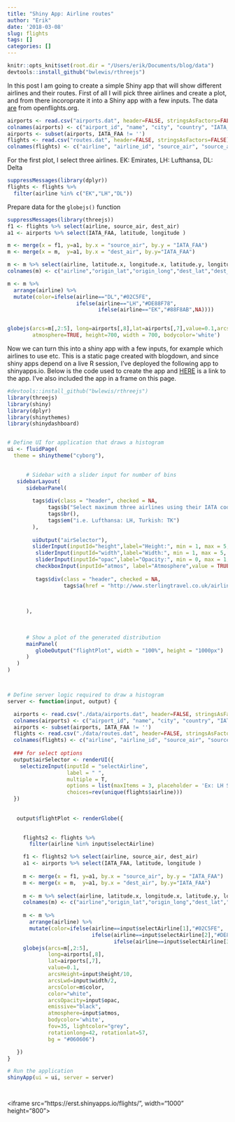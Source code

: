 ```yaml
---
title: "Shiny App: Airline routes"
author: "Erik"
date: '2018-03-08'
slug: flights
tags: []
categories: []
---
```

```r
knitr::opts_knit$set(root.dir = "/Users/erik/Documents/blog/data")
devtools::install_github("bwlewis/rthreejs")
```

In this post I am going to create a simple Shiny app that will show different airlines and their routes. First of all I will pick three airlines and create a plot, and from there incoroprate it into a Shiny app with a few inputs. The data [are](https://www.theguardian.com/news/datablog/2010/jul/16/data-plural-singular, "Data is or data are?") from openflights.org. 

```r
airports <- read.csv("airports.dat", header=FALSE, stringsAsFactors=FALSE)
colnames(airports) <- c("airport_id", "name", "city", "country", "IATA_FAA", "ICAO", "latitude", "longitude", "altitude", "timezone", "DST")
airports <- subset(airports, IATA_FAA != '')
flights <- read.csv("routes.dat", header=FALSE, stringsAsFactors=FALSE)
colnames(flights) <- c("airline", "airline_id", "source_air", "source_air_id", "dest_air", "dest_air_id","code_share", "stops", "equipment")
```

For the first plot, I select three airlines. EK: Emirates, LH: Lufthansa, DL: Delta

```r

suppressMessages(library(dplyr))
flights <- flights %>% 
  filter(airline %in% c("EK","LH","DL"))

```


Prepare data for the `globejs()` function
```r
suppressMessages(library(threejs))
f1 <- flights %>% select(airline, source_air, dest_air)
a1 <- airports %>% select(IATA_FAA, latitude, longitude )

m <- merge(x = f1, y=a1, by.x = "source_air", by.y = "IATA_FAA")
m <- merge(x = m,  y=a1, by.x = "dest_air", by.y="IATA_FAA")

m <- m %>% select(airline, latitude.x, longitude.x, latitude.y, longitude.y, airline)
colnames(m) <- c("airline","origin_lat","origin_long","dest_lat","dest_long")

m <- m %>% 
  arrange(airline) %>% 
  mutate(color=ifelse(airline=="DL","#02C5FE",
                      ifelse(airline=="LH","#DE88F78",
                             ifelse(airline=="EK","#88F8AB",NA))))


globejs(arcs=m[,2:5], long=airports[,8],lat=airports[,7],value=0.1,arcsHeight=0.23, arcsLwd=0.01, arcsColor=m$color, color="white",arcsOpacity=.25, emissive="black",
        atmosphere=TRUE, height=700, width = 700, bodycolor='white')

```

Now we can turn this into a shiny app with a few inputs, for example which airlines to use etc. This is a static page created with blogdown, and since shiny apps depend on a live R session, I've deployed the following app to shinyapps.io. Below is the code used to create the app and [HERE](https://erst.shinyapps.io/flights/) is a link to the app. I've also included the app in a frame on this page.

```r
#devtools::install_github("bwlewis/rthreejs")
library(threejs)
library(shiny)
library(dplyr)
library(shinythemes)
library(shinydashboard)


# Define UI for application that draws a histogram
ui <- fluidPage(
  theme = shinytheme("cyborg"),
  

      # Sidebar with a slider input for number of bins 
   sidebarLayout(
      sidebarPanel(
        
        tags$div(class = "header", checked = NA,
             tags$b("Select maximum three airlines using their IATA codes"),
             tags$br(),
             tags$em("i.e. Lufthansa: LH, Turkish: TK")
        ),
        
        uiOutput("airSelector"),
        sliderInput(inputId="height",label="Height:", min = 1, max = 5, value=1),
         sliderInput(inputId="width",label="Width:", min = 1, max = 5, value=1),
         sliderInput(inputId="opac",label="Opacity:", min = 0, max = 1, value=0.3),
         checkboxInput(inputId="atmos", label="Atmosphere",value = TRUE, width = "800px"),
         
         tags$div(class = "header", checked = NA,
                  tags$a(href = "http://www.sterlingtravel.co.uk/airline_list.html", "Airline names and corresponding IATA codes"))
         
         

      ),
      
      
      
      # Show a plot of the generated distribution
      mainPanel(
         globeOutput("flightPlot", width = "100%", height = "1000px")
      )
   )
)



# Define server logic required to draw a histogram
server <- function(input, output) {

  airports <- read.csv("./data/airports.dat", header=FALSE, stringsAsFactors=FALSE)
  colnames(airports) <- c("airport_id", "name", "city", "country", "IATA_FAA", "ICAO", "latitude", "longitude", "altitude", "timezone", "DST")
  airports <- subset(airports, IATA_FAA != '')
  flights <- read.csv("./data/routes.dat", header=FALSE, stringsAsFactors=FALSE)
  colnames(flights) <- c("airline", "airline_id", "source_air", "source_air_id", "dest_air", "dest_air_id","code_share", "stops", "equipment")
  
  ### for select options
  output$airSelector <- renderUI({
    selectizeInput(inputId = "selectAirline",
                   label = " ", 
                   multiple = T,
                   options = list(maxItems = 3, placeholder = 'Ex: LH SK TK'),
                   choices=rev(unique(flights$airline))) 
  })
  
  
   output$flightPlot <- renderGlobe({

     
     flights2 <- flights %>% 
       filter(airline %in% input$selectAirline)

     f1 <- flights2 %>% select(airline, source_air, dest_air)
     a1 <- airports %>% select(IATA_FAA, latitude, longitude )
     
     m <- merge(x = f1, y=a1, by.x = "source_air", by.y = "IATA_FAA")
     m <- merge(x = m,  y=a1, by.x = "dest_air", by.y="IATA_FAA")
     
     m <- m %>% select(airline, latitude.x, longitude.x, latitude.y, longitude.y, airline)
     colnames(m) <- c("airline","origin_lat","origin_long","dest_lat","dest_long")
     
     m <- m %>% 
       arrange(airline) %>% 
       mutate(color=ifelse(airline==input$selectAirline[1],"#02C5FE",
                           ifelse(airline==input$selectAirline[2],"#DE88F78",
                                  ifelse(airline==input$selectAirline[3],"#88F8AB",NA))))
     globejs(arcs=m[,2:5],
             long=airports[,8],
             lat=airports[,7],
             value=0.1,
             arcsHeight=input$height/10,
             arcsLwd=input$width/2,
             arcsColor=m$color,
             color="white",
             arcsOpacity=input$opac,
             emissive="black",
             atmosphere=input$atmos,
             bodycolor='white',
             fov=35, lightcolor="grey",
             rotationlong=42, rotationlat=57,
             bg = "#060606")

   })
}

# Run the application 
shinyApp(ui = ui, server = server)




```


<iframe src="https://erst.shinyapps.io/flights/", width="1000" height="800"></iframe>
